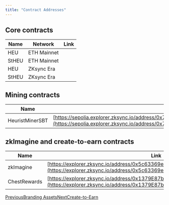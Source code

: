 ```yaml
---
title: "Contract Addresses"
---
```


## Core contracts

| Name  | Network     | Link |
| ----- | ----------- | ---- |
| HEU   | ETH Mainnet |      |
| StHEU | ETH Mainnet |      |
| HEU   | ZKsync Era  |      |
| StHEU | ZKsync Era  |      |

## Mining contracts

| Name            | Link                                                                                                                                                                                             |
| --------------- | ------------------------------------------------------------------------------------------------------------------------------------------------------------------------------------------------ |
| HeuristMinerSBT | [https://sepolia.explorer.zksync.io/address/0x7798de1aE119b76037299F9B063e39760D530C10#contract](https://sepolia.explorer.zksync.io/address/0x7798de1aE119b76037299F9B063e39760D530C10#contract) |

## zkImagine and create-to-earn contracts

| Name         | Link                                                                                                                                                           |
| ------------ | -------------------------------------------------------------------------------------------------------------------------------------------------------------- |
| zkImagine    | [https://explorer.zksync.io/address/0x5c63369e3f04018a0c32559661e025f051fb071e](https://explorer.zksync.io/address/0x5c63369e3f04018a0c32559661e025f051fb071e) |
| ChestRewards | [https://explorer.zksync.io/address/0x1379E87b0fFdD43839C298E5Af047D2ccbbFea6F](https://explorer.zksync.io/address/0x1379E87b0fFdD43839C298E5Af047D2ccbbFea6F) |

[PreviousBranding Assets](/protocol-overview/branding-assets)[NextCreate-to-Earn](/ecosystem/create-to-earn)
